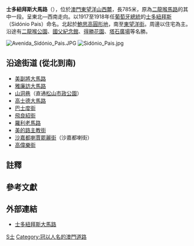 {{Infobox Macau street
|streetname_zh = 士多鳥拜斯大馬路
|streetname_pt = Avenida de<br/>Sidónio Pais
|namedon = 不詳
|parish1 = {{MAC}}[[望德堂區|望德堂區]]
|begin1 = 鮑思高圓形地
|junction1 = [[美副將大馬路|美副將大馬路]]
|junction2 = 亞馬喇馬路
|junction3 = [[新口岸水塘#水塘馬路|水塘馬路]]
|junction4 = 海邊馬路
|junction5 = [[雅廉訪大馬路|雅廉訪大馬路]]
|junction6 = 山洞巷
|junction7 = [[高士德大馬路|高士德大馬路]]
|junction8 = 二龍喉街
|junction9 = 巴士度街
|junction10 = 飛良紹街
|junction11 = 文第士街
|junction12 = [[羅利老馬路|羅利老馬路]]
|junction13 = [[美的路主教街|美的路主教街]]
|junction14 = [[沙嘉都喇賈罷麗街|沙嘉都喇賈罷麗街]]
|end1 = 東望洋街
|end2 = [[高偉樂街|高偉樂街]]
|length = 785
|width=
|image = Avenida de Sidónio Pais.jpg
|caption = 士多鳥拜斯大馬路
}}

'''士多紐拜斯大馬路'''（{{lang-pt|Avenida de Sidónio Pais}}）{{noteTag|1=此馬路的官方名稱為士多鳥拜斯大馬路，唯在澳門較老一輩的居民日常生活中均稱之為士多紐拜斯大馬路，因為舊式的路牌曾經寫上「士多紐拜斯大馬路」。}}，位於[[澳門|澳門]][[東望洋山|東望洋山]][[西麓|西麓]]，長785米，原為[[二龍喉馬路|二龍喉馬路]]的其中一段{{refTag|1={{cite news| url=http://chengpou.com.mo/news/2012/9/17/29246.html| newspaper=[[正報|正報]]| title=澳門街演義| date=2012-09-17| access-date=2016-04-06| archive-url=https://web.archive.org/web/20160428004138/http://chengpou.com.mo/news/2012/9/17/29246.html| archive-date=2016-04-28| dead-url=yes}}}}。呈東北—西南走向。以1917至1918年任[[葡萄牙總統列表|葡萄牙總統]]的[[士多鳥拜斯|士多紐拜斯]]（Sidónio Pais）命名。北起於[[鮑思高圓形地|鮑思高圓形地]]，南至[[東望洋街|東望洋街]]。周邊以住宅為主。沿途有[[二龍喉公園|二龍喉公園]]、[[國父紀念館_(澳門)|國父紀念館]]、[[得勝花園|得勝花園]]、[[塔石廣場|塔石廣場]]等名勝。

[[File:Avenida_Sidónio_Pais.JPG|thumb]]
[[File:Sidónio_Pais.jpg|thumb]]

==沿途街道 (從北到南)==
*[[美副將大馬路|美副將大馬路]]
*[[雅廉訪大馬路|雅廉訪大馬路]]
*[[山洞巷|山洞巷]]（直通[[松山市政公園|松山市政公園]]）
*[[高士德大馬路|高士德大馬路]]
*[[巴士度街|巴士度街]]
*[[飛良紹街|飛良紹街]]
*[[羅利老馬路|羅利老馬路]]
*[[美的路主教街|美的路主教街]]
*[[沙嘉都喇賈罷麗街|沙嘉都喇賈罷麗街]]（沙嘉都喇街）
*[[高偉樂街|高偉樂街]]

==註釋==
{{noteFoot}}

==參考文獻==
{{refFoot}}

==外部連結==
*[https://web.archive.org/web/20160601181658/https://macaostreets.iacm.gov.mo/c/parishoface5/photoalbum.aspx?album=0b6c4eac-14dc-4c5d-a939-d6d8bdf41e40 士多紐拜斯大馬路]

{{MO-street-stub}}

[[Category:殖民時代紀念葡萄牙的澳門街道|S士]]
[[Category:冠以人名的澳門道路|Category:冠以人名的澳門道路]]
